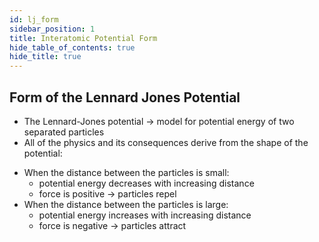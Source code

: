 ```yaml
---
id: lj_form
sidebar_position: 1
title: Interatomic Potential Form
hide_table_of_contents: true
hide_title: true
---
```



## Form of the Lennard Jones Potential

- The Lennard-Jones potential &rarr; model for potential energy of two separated particles
- All of the physics and its consequences derive from the shape of the potential:

<LennardJonesForm />

- When the distance between the particles is small:
  - potential energy decreases with increasing distance
  - force is positive &rarr; particles repel
- When the distance between the particles is large:
  - potential energy increases with increasing distance
  - force is negative &rarr; particles attract
